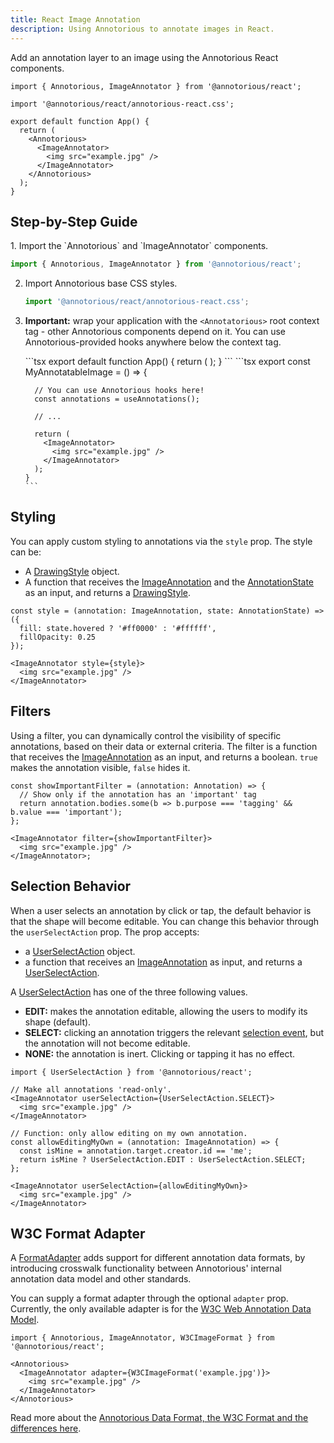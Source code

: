 ```yaml
---
title: React Image Annotation
description: Using Annotorious to annotate images in React.
---
```


Add an annotation layer to an image using the Annotorious React components. 

```tsx
import { Annotorious, ImageAnnotator } from '@annotorious/react';

import '@annotorious/react/annotorious-react.css';

export default function App() {
  return (
    <Annotorious>
      <ImageAnnotator>
        <img src="example.jpg" />
      </ImageAnnotator>
    </Annotorious>
  );
}
```

## Step-by-Step Guide

<Steps>
1. Import the `Annotorious` and `ImageAnnotator` components.

   ```ts
   import { Annotorious, ImageAnnotator } from '@annotorious/react';
   ```

2. Import Annotorious base CSS styles.

   ```ts
   import '@annotorious/react/annotorious-react.css';
   ```

3. __Important:__ wrap your application with the `<Annotatorious>` root context tag -
   other Annotorious components depend on it. You can use Annotorious-provided hooks 
   anywhere below the context tag.

   <Tabs>
     <TabItem label="App.tsx">
       ```tsx
       export default function App() {
         return (
           <Annotorious>
             <MyAnnotatableImage />
           </Annotorious>
         );
       }
       ```
     </TabItem>
     
     <TabItem label="MyAnnotatableImage.tsx">
       ```tsx
       export const MyAnnotatableImage = () => {

         // You can use Annotorious hooks here!
         const annotations = useAnnotations();

         // ...

         return (
           <ImageAnnotator>
             <img src="example.jpg" />
           </ImageAnnotator>
         );
       }
       ```
     </TabItem>
   </Tabs>
</Steps>

## Styling

You can apply custom styling to annotations via the `style` prop. The style can 
be:
- A [DrawingStyle](/api-referece/drawing-style) object.
- A function that receives the [ImageAnnotation](/api-reference/image-annotation) and
  the [AnnotationState](/api-reference/annotation-state) as an input, and returns
  a [DrawingStyle](/api-referece/drawing-style).

```tsx
const style = (annotation: ImageAnnotation, state: AnnotationState) => ({
  fill: state.hovered ? '#ff0000' : '#ffffff',
  fillOpacity: 0.25
});

<ImageAnnotator style={style}>
  <img src="example.jpg" />
</ImageAnnotator>
```

## Filters

Using a filter, you can dynamically control the visibility of specific annotations,
based on their data or external criteria. The filter is a function that receives 
the [ImageAnnotation](/api-reference/image-annotation) as an input, and returns a boolean. 
`true` makes the annotation visible, `false` hides it.

```tsx
const showImportantFilter = (annotation: Annotation) => {
  // Show only if the annotation has an 'important' tag
  return annotation.bodies.some(b => b.purpose === 'tagging' && b.value === 'important');
};

<ImageAnnotator filter={showImportantFilter}>
  <img src="example.jpg" />
</ImageAnnotator>;
```

## Selection Behavior

When a user selects an annotation by click or tap, the default behavior is 
that the shape will become editable. You can change this behavior through 
the `userSelectAction` prop. The prop accepts:

- a [UserSelectAction](/api-reference/selection/#userselectaction) object.
- a function that receives an [ImageAnnotation](/api-reference/image-annotation) as
  input, and returns a [UserSelectAction](/api-reference/selection/#userselectaction).

A [UserSelectAction](/api-reference/selection/#userselectaction) has one of the three
following values.

- __EDIT:__ makes the annotation editable, allowing the users to modify its shape (default).
- __SELECT:__ clicking an annotation triggers the relevant [selection event](/api-reference/events/#selectionchanged),
  but the annotation will not become editable.
- __NONE:__ the annotation is inert. Clicking or tapping it has no effect.

```tsx
import { UserSelectAction } from '@annotorious/react'; 

// Make all annotations 'read-only'.
<ImageAnnotator userSelectAction={UserSelectAction.SELECT}>
  <img src="example.jpg" />
</ImageAnnotator>

// Function: only allow editing on my own annotation.
const allowEditingMyOwn = (annotation: ImageAnnotation) => {
  const isMine = annotation.target.creator.id == 'me';
  return isMine ? UserSelectAction.EDIT : UserSelectAction.SELECT;
};

<ImageAnnotator userSelectAction={allowEditingMyOwn}>
  <img src="example.jpg" />
</ImageAnnotator>
```

## W3C Format Adapter

A [FormatAdapter](/api-reference/format-adapter/) adds support for 
different annotation data formats, by introducing crosswalk functionality 
between Annotorious' internal annotation data model and other standards. 

You can supply a format adapter through the optional `adapter` prop.
Currently, the only available adapter is for the 
[W3C Web Annotation Data Model](https://www.w3.org/TR/annotation-model/).

```tsx
import { Annotorious, ImageAnnotator, W3CImageFormat } from '@annotorious/react';

<Annotorious>
  <ImageAnnotator adapter={W3CImageFormat('example.jpg')}>
    <img src="example.jpg" />
  </ImageAnnotator>
</Annotorious>

```

Read more about the [Annotorious Data Format, the W3C Format and the differences here](/guides/data-model/).




